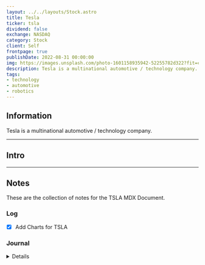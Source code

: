 ```yaml
---
layout: ../../layouts/Stock.astro
title: Tesla
ticker: tsla
dividend: false
exchange: NASDAQ
category: Stock
client: Self
frontpage: true
publishDate: 2022-08-31 00:00:00
img: https://images.unsplash.com/photo-1601158935942-52255782d322?fit=crop&w=1400&h=700&q=75
description: Tesla is a multinational automotive / technology company.
tags:
- technology
- automotive
- robotics
---
```



## Information

Tesla is a multinational automotive / technology company.

---

## Intro

---

## Notes

These are the collection of notes for the TSLA MDX Document.

### Log

- [X] Add Charts for TSLA

### Journal

<Details data="J1">

#### J1
##### 2023-04-14

Preparing the fintech information for $TSLA.

</Details>